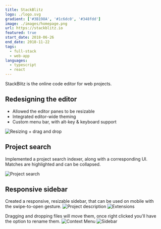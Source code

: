 ```yaml
---
title: StackBlitz
logo: ./logo.svg
gradient: ['#3B198A', '#1c6dc0', '#348fdd']
image: ./images/homepage.png
url: https://stackblitz.io
featured: true
start_date: 2018-06-26
end_date: 2018-11-22
tags:
  - full-stack
  - web-app
languages:
  - typescript
  - react
---
```


StackBlitz is the online code editor for web projects.

## Redesigning the editor

- Allowed the editor panes to be resizable
- Integrated editor-wide theming
- Custom menu bar, with alt-key & keyboard support

![Resizing + drag and drop](./images/drag-and-drop.gif)

## Project search

Implemented a project search indexer, along with a corresponding UI. Matches are highlighted and can be collapsed.

![Project search](./images/search.png)

## Responsive sidebar

Created a responsive, resizable sidebar, that can be used on mobile with the swipe-to-open gesture.
![Project description](./images/project-description.png)
![Extensions](./images/extensions.png)

Dragging and dropping files will move them, once right clicked you'll have the option to rename them.
![Context Menu](./images/context-menu.png)
![Sidebar](./images/sidebar.gif)
